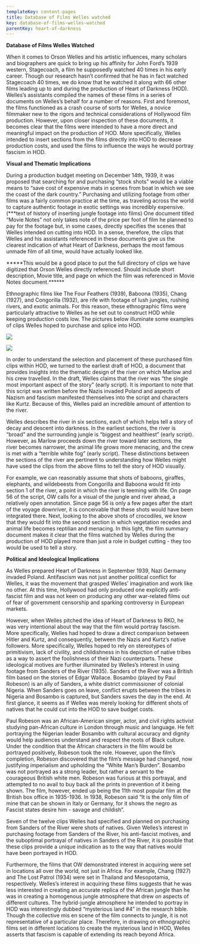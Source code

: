 ```yaml
---
templateKey: content-pages
title: Database of Films Welles watched
key: database-of-films-welles-watched
parentKey: heart-of-darkness
---
```

**Database of Films Welles Watched**

When it comes to Orson Welles and his artistic influences, many scholars and biographers are quick to bring up his affinity for John Ford’s 1939 western, Stagecoach, a film he supposedly watched 40 times in his early career. Though our research hasn’t confirmed that he has in fact watched Stagecoach 40 times, we do know that he watched it along with 66 other films leading up to and during the production of Heart of Darkness (HOD). Welles’s assistants compiled the names of these films in a series of documents on Welles’s behalf for a number of reasons. First and foremost, the films functioned as a crash course of sorts for Welles, a novice filmmaker new to the rigors and technical considerations of Hollywood film production. However, upon closer inspection of these documents, it becomes clear that the films were intended to have a more direct and meaningful impact on the production of HOD. More specifically, Welles intended to insert sections from the films directly into HOD to decrease production costs, and used the films to influence the ways he would portray fascism in HOD.

**Visual and Thematic Implications**

During a production budget meeting on December 14th, 1939, it was proposed that searching for and purchasing “stock shots” would be a viable means to “save cost of expensive mats in scenes from boat in which we see the coast of the dark country.” Purchasing and utilizing footage from other films was a fairly common practice at the time, as traveling across the world to capture authentic footage in exotic settings was incredibly expensive. (\*\**text of history of inserting jungle footage into films) One document titled “Movie Notes” not only takes note of the price per foot of film he planned to pay for the footage but, in some cases, directly specifies the scenes that Welles intended on cutting into HOD. In a sense, therefore, the clips that Welles and his assistants referenced in these documents give us the clearest indication of what Heart of Darkness, perhaps the most famous unmade film of all time, would have actually looked like. 





\*\*\*\*\*This would be a good place to put the full directory of clips we have digitized that Orson Welles directly referenced. Should include short description, Movie title, and page on which the film was referenced in Movie Notes document.\*\*\*\*\**



Ethnographic films like The Four Feathers (1939), Baboona (1935), Chang (1927), and Congorilla (1932), are rife with footage of lush jungles, rushing rivers, and exotic animals. For this reason, these ethnographic films were particularly attractive to Welles as he set out to construct HOD while keeping production costs low. The pictures below illuminate some examples of clips Welles hoped to purchase and splice into HOD. 

![](/assets/screen-shot-2019-12-08-at-3.51.17-pm.png)

![](/assets/screen-shot-2019-12-08-at-3.51.09-pm.png)



In order to understand the selection and placement of these purchased film clips within HOD, we turned to the earliest draft of HOD, a document that provides insights into the thematic design of the river on which Marlow and his crew travelled. In the draft, Welles claims that the river was “the single most important aspect of the story” (early script). It is important to note that this script was written before the Nazis invaded Poland and aspects of Nazism and fascism manifested themselves into the script and characters like Kurtz. Because of this, Welles paid an incredible amount of attention to the river. 

Welles describes the river in six sections, each of which helps tell a story of decay and descent into darkness. In the earliest sections, the river is “broad” and the surrounding jungle is “biggest and healthiest” (early script). However, as Marlow proceeds down the river toward later sections, the river becomes narrower, the animal life grows more menacing, and the crew is met with a “terrible white fog” (early script). These distinctions between the sections of the river are pertinent to understanding how Welles might have used the clips from the above films to tell the story of HOD visually. 

For example, we can reasonably assume that shots of baboons, giraffes, elephants, and wildebeests from Congorilla and Baboona would fit into section 1 of the river, a point in which the river is teeming with life. On page 56 of the script, OW calls for a visual of the jungle and river ahead, a relatively open annotation. Since page 56 is only a few pages after the start of the voyage downriver, it is conceivable that these shots would have been integrated there. Next, looking to the above shots of crocodiles, we know that they would fit into the second section in which vegetation recedes and animal life becomes reptilian and menacing. In this light, the film summary document makes it clear that the films watched by Welles during the production of HOD played more than just a role in budget cutting - they too would be used to tell a story. 			

**Political and Ideological Implications**

As Welles prepared Heart of Darkness in September 1939, Nazi Germany invaded Poland. Antifascism was not just another political conflict for Welles, it was the movement that grasped Welles’ imagination and work like no other. At this time, Hollywood had only produced one explicitly anti-fascist film and was not keen on producing any other war-related films out of fear of government censorship and sparking controversy in European markets. 

However, when Welles pitched the idea of Heart of Darkness to RKO, he was very intentional about the way that the film would portray fascism. More specifically, Welles had hoped to draw a direct comparison between Hitler and Kurtz, and consequently, between the Nazis and Kurtz’s native followers. More specifically, Welles hoped to rely on stereotypes of primitivism, lack of civility, and childishness in his depiction of native tribes as a way to assert the foolishness of their Nazi counterparts. These ideological motives are further illuminated by Welles’s interest in using footage from Sanders of the River (1935). Sanders of the River was a British film based on the stories of Edgar Wallace. Bosambo (played by Paul Robeson) is an ally of Sanders, a white district commissioner of colonial Nigeria. When Sanders goes on leave, conflict erupts between the tribes in Nigeria and Bosambo is captured, but Sanders saves the day in the end. At first glance, it seems as if Welles was merely looking for different shots of natives that he could cut into the HOD to save budget costs.

Paul Robeson was an African-American singer, actor, and civil rights activist studying pan-African culture in London through music and language. He felt portraying the Nigerian leader Bosambo with cultural accuracy and dignity would help audiences understand and respect the roots of Black culture. Under the condition that the African characters in the film would be portrayed positively, Robeson took the role. However, upon the film’s completion, Robeson discovered that the film’s message had changed, now justifying imperialism and upholding the “White Man’s Burden”. Bosambo was not portrayed as a strong leader, but rather a servant to the courageous British white men. Robeson was furious at this portrayal, and attempted to no avail to buy back all the prints in prevention of it being shown. The film, however, ended up being the 11th most popular film at the British box office in 1935-1936. In 1938, Robeson said “It is the only film of mine that can be shown in Italy or Germany, for it shows the negro as Fascist states desire him - savage and childish”. 

Seven of the twelve clips Welles had specified and planned on purchasing from Sanders of the River were shots of natives. Given Welles’s interest in purchasing footage from Sanders of the River, his anti-fascist motives, and the suboptimal portrayal of natives in Sanders of the River, it is possible that these clips provide a unique indication as to the way that natives would have been portrayed in HOD.

Furthermore, the films that OW demonstrated interest in acquiring were set in locations all over the world, not just in Africa. For example, Chang (1927) and The Lost Patrol (1934) were set in Thailand and Mesopotamia, respectively. Welles’s interest in acquiring these films suggests that he was less interested in creating an accurate replica of the African jungle than he was in creating a homogenous jungle atmosphere that drew on aspects of different cultures. The hybrid-jungle atmosphere he intended to portray in HOD was interestingly dubbed “mysterious land #4” in the research bible. Though the collective mis en scene of the film connects to jungle, it is not representative of a particular place. Therefore, in drawing on ethnographic films set in different locations to create the mysterious land in HOD, Welles asserts that fascism is capable of extending its reach beyond Africa.
